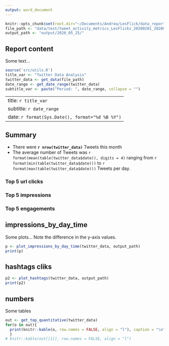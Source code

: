 ```yaml
---
output: word_document
---
```


```r
knitr::opts_chunk$set(root.dir="~/Documents/Andrea/LesFlick/data_reporting/",echo = FALSE, fig.width=7, fig.height=10)
file_path <- "data/test/tweet_activity_metrics_LesFlicks_20200201_20200301_en.csv"
output_path <- "output/2020_05_25/"
```

## Report content
Some text...

```r
source('src/utils.R')
title_var <- "Twitter Data Analysis"
twitter_data <- get_data(file_path)
date_range <- get_date_range(twitter_data)
subtitle_var <- paste("Period: ", date_range, collapse = "")
```
---
title: `r title_var`
subtitle: `r date_range`
date: `r format(Sys.Date(), format="%d %B %Y")`
---

## Summary
* There were **`r nrow(twitter_data)`** Tweets this month
* The average number of Tweets was `r format(mean(table(twitter_data$date)), digits = 4)` ranging from `r format(min(table(twitter_data$date)))` to `r format(max(table(twitter_data$date)))` Tweets per day.

### Top 5 url clicks

### Top 5 impressions 

### Top 5 engagements

<!-- TODOS 20200526  -->
<!-- Add summary info  -->
<!-- How many tweets  --
<!-- Average number of tweets per day  -->
<!-- Max number of tweets in a day  -->
<!-- Include Top 5 url clicks  -->
<!-- Include Top 5 impressions table  -->
<!-- Include Top 5 engagements table  -->
<!-- Add Mentions and impressions plot  -->
<!-- Find out meaning of media views and media engagement  -->
<!-- Bottom XX  -->
<!-- Engagements  -->
<!-- Media views   -->
<!-- etc  -->
<!-- MAKE TOP X var  -->
<!-- Summary version (top 5 XX) AND detailed version (top YY)  -->
<!-- PLOTS  -->
<!-- x: average number of messages per hour   -->
<!-- y: average impressions / engagements  -->
<!-- facet: per day  -->
<!-- Find out if retweets are included in data   -->

## impressions_by_day_time
Some plots... Note the difference in the y-axis values.

```r
p <- plot_impressions_by_day_time(twitter_data, output_path)
print(p)
```

## hashtags cliks
```r
p2 <- plot_hashtags(twitter_data, output_path)
print(p2)
```

## numbers
Some tables
```r
out <- get_top_quantitative(twitter_data)
for(o in out){ 
  print(knitr::kable(o, row.names = FALSE, align = "l"), caption = "\n")
  }
# knitr::kable(out[[1]], row.names = FALSE, align = "l")
```

